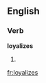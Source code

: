 
==English==

===Verb===
'''loyalizes'''

# {{third-person singular of|[[loyalize]]}}

[[fr:loyalizes]]